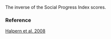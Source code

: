 The inverse of the Social Progress Index scores.

### Reference

[Halpern et al. 2008](http://www.oceanhealthindex.org/methodology/components)